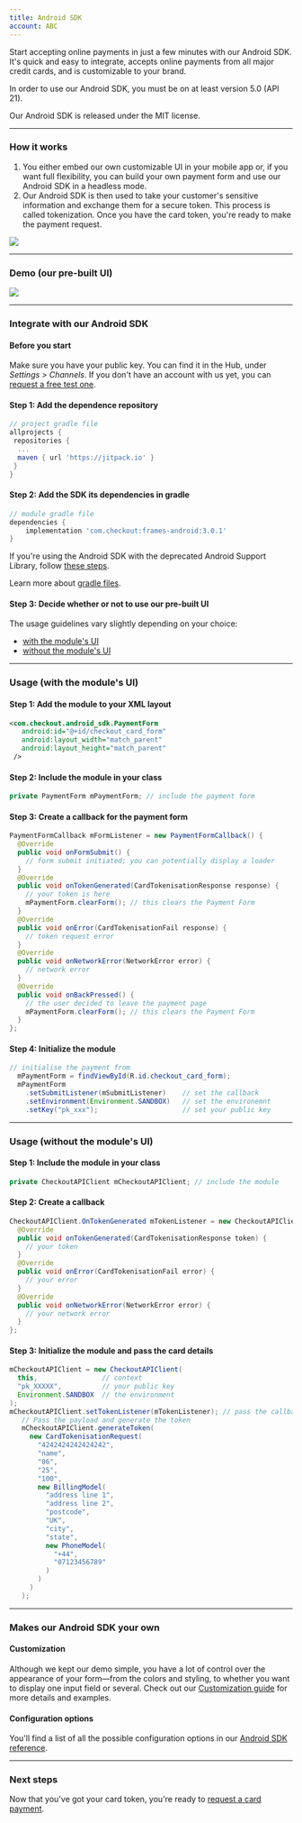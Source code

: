 ```yaml
--- 
title: Android SDK
account: ABC
---
```


Start accepting online payments in just a few minutes with our Android SDK. It's quick and easy to integrate, accepts online payments from all major credit cards, and is customizable to your brand.

<TipBox variant="note" title="Minimum requirements">

In order to use our Android SDK, you must be on at least version 5.0 (API 21).

</TipBox>

<TipBox variant="info" >

Our Android SDK is released under the MIT license.

</TipBox>

---

### How it works

1. You either embed our own customizable UI in your mobile app or, if you want full flexibility, you can build your own payment form and use our Android SDK in a headless mode.
2. Our Android SDK is then used to take your customer's sensitive information and exchange them for a secure token. This process is called tokenization. Once you have the card token, you're ready to make the payment request.

<img src="/docs/Integrate/SDKS/Android SDK/Android.png" withFullscreenPreview/>

---

### Demo (our pre-built UI)

<img maxWidth={170} src="/docs/Integrate/SDKS/Android SDK/android-demo.gif" />

---

### Integrate with our Android SDK

#### Before you start

Make sure you have your public key. You can find it in the <ExternalLink href="https://hub.checkout.com" target="_blank">Hub</ExternalLink>, under _Settings > Channels_. If you don't have an account with us yet, you can [request a free test one](https://www.checkout.com/get-test-account).

#### Step 1: Add the dependence repository

```groovy
// project gradle file
allprojects {
 repositories {
  ...
  maven { url 'https://jitpack.io' }
 }
}
```

#### Step 2: Add the SDK its dependencies in gradle

```groovy
// module gradle file
dependencies {
    implementation 'com.checkout:frames-android:3.0.1'
}
```

<TipBox variant="info" >

If you're using the Android SDK with the deprecated Android Support Library, follow [these steps](https://github.com/checkout/frames-android/blob/master/readme-docs/archive/readme-v2-releases.md#releases-up-to-220).

</TipBox>

<TipBox variant="success" >

Learn more about [gradle files](https://developer.android.com/studio/build).

</TipBox>

#### Step 3: Decide whether or not to use our pre-built UI

The usage guidelines vary slightly depending on your choice:

- [with the module's UI](/integrate/frames-for-android#FramesforAndroid-with-UI)
- [without the module's UI](/integrate/frames-for-android#FramesforAndroid-without-UI)

---

### Usage (with the module's UI)

#### Step 1: Add the module to your XML layout

```xml
<com.checkout.android_sdk.PaymentForm
   android:id="@+id/checkout_card_form"
   android:layout_width="match_parent"
   android:layout_height="match_parent"
 />
```

#### Step 2: Include the module in your class

```java
private PaymentForm mPaymentForm; // include the payment form
```

#### Step 3: Create a callback for the payment form

```java
PaymentFormCallback mFormListener = new PaymentFormCallback() {
  @Override
  public void onFormSubmit() {
    // form submit initiated; you can potentially display a loader
  }
  @Override
  public void onTokenGenerated(CardTokenisationResponse response) {
    // your token is here
    mPaymentForm.clearForm(); // this clears the Payment Form
  }
  @Override
  public void onError(CardTokenisationFail response) {
    // token request error
  }
  @Override
  public void onNetworkError(NetworkError error) {
    // network error
  }
  @Override
  public void onBackPressed() {
    // the user decided to leave the payment page
    mPaymentForm.clearForm(); // this clears the Payment Form
  }
};
```

#### Step 4: Initialize the module

```java
// initialise the payment from
  mPaymentForm = findViewById(R.id.checkout_card_form);
  mPaymentForm
    .setSubmitListener(mSubmitListener)    // set the callback
    .setEnvironment(Environment.SANDBOX)   // set the environemnt
    .setKey("pk_xxx");                     // set your public key
```

---

### Usage (without the module's UI)

#### Step 1: Include the module in your class

```java
private CheckoutAPIClient mCheckoutAPIClient; // include the module
```

#### Step 2: Create a callback

```java
CheckoutAPIClient.OnTokenGenerated mTokenListener = new CheckoutAPIClient.OnTokenGenerated() {
  @Override
  public void onTokenGenerated(CardTokenisationResponse token) {
    // your token
  }
  @Override
  public void onError(CardTokenisationFail error) {
    // your error
  }
  @Override
  public void onNetworkError(NetworkError error) {
    // your network error
  }
};
```

#### Step 3: Initialize the module and pass the card details

```java
mCheckoutAPIClient = new CheckoutAPIClient(
  this,                // context
  "pk_XXXXX",          // your public key
  Environment.SANDBOX  // the environment
);
mCheckoutAPIClient.setTokenListener(mTokenListener); // pass the callback
   // Pass the payload and generate the token
   mCheckoutAPIClient.generateToken(
     new CardTokenisationRequest(
       "4242424242424242",
       "name",
       "06",
       "25",
       "100",
       new BillingModel(
         "address line 1",
         "address line 2",
         "postcode",
         "UK",
         "city",
         "state",
         new PhoneModel(
           "+44",
           "07123456789"
         )
       )
     )
   );
```
---

### Makes our Android SDK your own

#### Customization

Although we kept our demo simple, you have a lot of control over the appearance of your form—from the colors and styling, to whether you want to display one input field or several. Check out our [Customization guide](/integrate/sdks/android-sdk/customization-guide) for more details and examples.

#### Configuration options

You'll find a list of all the possible configuration options in our [Android SDK reference](/integrate/sdks/android-sdk/reference).

---

### Next steps

Now that you've got your card token, you're ready to [request a card payment](/payments/accept-payments/request-a-card-payment).
